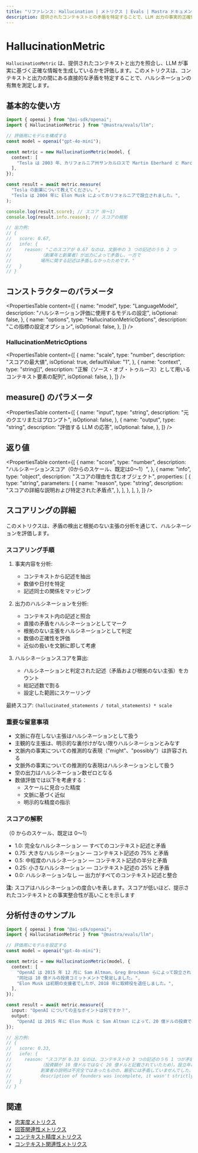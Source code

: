 ```yaml
---
title: "リファレンス: Hallucination | メトリクス | Evals | Mastra ドキュメント"
description: 提供されたコンテキストとの矛盾を特定することで、LLM 出力の事実的正確性を評価する Mastra の Hallucination メトリクスに関するドキュメント。
---
```




# HallucinationMetric

<ScorerCallout />

`HallucinationMetric` は、提供されたコンテキストと出力を照合し、LLM が事実に基づく正確な情報を生成しているかを評価します。このメトリクスは、コンテキストと出力の間にある直接的な矛盾を特定することで、ハルシネーションの有無を測定します。

## 基本的な使い方

```typescript
import { openai } from "@ai-sdk/openai";
import { HallucinationMetric } from "@mastra/evals/llm";

// 評価用にモデルを構成する
const model = openai("gpt-4o-mini");

const metric = new HallucinationMetric(model, {
  context: [
    "Tesla は 2003 年、カリフォルニア州サンカルロスで Martin Eberhard と Marc Tarpenning によって設立されました。",
  ],
});

const result = await metric.measure(
  "Tesla の創業について教えてください。",
  "Tesla は 2004 年に Elon Musk によってカリフォルニアで設立されました。",
);

console.log(result.score); // スコア（0〜1）
console.log(result.info.reason); // スコアの根拠

// 出力例:
// {
//   score: 0.67,
//   info: {
//     reason: "このスコアが 0.67 なのは、文脈中の 3 つの記述のうち 2 つ
//           （創業年と創業者）が出力によって矛盾し、一方で
//           場所に関する記述は矛盾しなかったためです。"
//   }
// }
```


## コンストラクターのパラメータ

<PropertiesTable
  content={[
    {
      name: "model",
      type: "LanguageModel",
      description: "ハルシネーション評価に使用するモデルの設定",
      isOptional: false,
    },
    {
      name: "options",
      type: "HallucinationMetricOptions",
      description: "この指標の設定オプション",
      isOptional: false,
    },
  ]}
/>

### HallucinationMetricOptions

<PropertiesTable
  content={[
    {
      name: "scale",
      type: "number",
      description: "スコアの最大値",
      isOptional: true,
      defaultValue: "1",
    },
    {
      name: "context",
      type: "string[]",
      description: "正解（ソース・オブ・トゥルース）として用いるコンテキスト要素の配列",
      isOptional: false,
    },
  ]}
/>

## measure() のパラメータ

<PropertiesTable
  content={[
    {
      name: "input",
      type: "string",
      description: "元のクエリまたはプロンプト",
      isOptional: false,
    },
    {
      name: "output",
      type: "string",
      description: "評価する LLM の応答",
      isOptional: false,
    },
  ]}
/>

## 返り値

<PropertiesTable
  content={[
    {
      name: "score",
      type: "number",
      description: "ハルシネーションスコア（0からのスケール、既定は0～1）",
    },
    {
      name: "info",
      type: "object",
      description: "スコアの理由を含むオブジェクト",
      properties: [
        {
          type: "string",
          parameters: [
            {
              name: "reason",
              type: "string",
              description:
                "スコアの詳細な説明および特定された矛盾点",
            },
          ],
        },
      ],
    },
  ]}
/>

## スコアリングの詳細

このメトリクスは、矛盾の検出と根拠のない主張の分析を通じて、ハルシネーションを評価します。

### スコアリング手順

1. 事実内容を分析:

   - コンテキストから記述を抽出
   - 数値や日付を特定
   - 記述同士の関係をマッピング

2. 出力のハルシネーションを分析:

   - コンテキスト内の記述と照合
   - 直接の矛盾をハルシネーションとしてマーク
   - 根拠のない主張をハルシネーションとして判定
   - 数値の正確性を評価
   - 近似の扱いを文脈に即して考慮

3. ハルシネーションスコアを算出:
   - ハルシネーションと判定された記述（矛盾および根拠のない主張）をカウント
   - 総記述数で割る
   - 設定した範囲にスケーリング

最終スコア: `(hallucinated_statements / total_statements) * scale`

### 重要な留意事項

- 文脈に存在しない主張はハルシネーションとして扱う
- 主観的な主張は、明示的な裏付けがない限りハルシネーションとみなす
- 文脈内の事実についての推測的な表現（"might"、"possibly"）は許容される
- 文脈外の事実についての推測的な表現はハルシネーションとして扱う
- 空の出力はハルシネーション数ゼロとなる
- 数値評価では以下を考慮する：
  - スケールに見合った精度
  - 文脈に基づく近似
  - 明示的な精度の指示

### スコアの解釈

（0 からのスケール、既定は 0〜1）

- 1.0: 完全なハルシネーション — すべてのコンテキスト記述と矛盾
- 0.75: 大きなハルシネーション — コンテキスト記述の 75% と矛盾
- 0.5: 中程度のハルシネーション — コンテキスト記述の半分と矛盾
- 0.25: 小さなハルシネーション — コンテキスト記述の 25% と矛盾
- 0.0: ハルシネーションなし — 出力がすべてのコンテキスト記述と整合

**注:** スコアはハルシネーションの度合いを表します。スコアが低いほど、提示されたコンテキストとの事実整合性が高いことを示します

## 分析付きのサンプル

```typescript
import { openai } from "@ai-sdk/openai";
import { HallucinationMetric } from "@mastra/evals/llm";

// 評価用にモデルを設定する
const model = openai("gpt-4o-mini");

const metric = new HallucinationMetric(model, {
  context: [
    "OpenAI は 2015 年 12 月に Sam Altman、Greg Brockman らによって設立されました。",
    "同社は 10 億ドルの投資コミットメントで発足しました。",
    "Elon Musk は初期の支援者でしたが、2018 年に取締役を退任しました。",
  ],
});

const result = await metric.measure({
  input: "OpenAI についての主なポイントは何ですか？",
  output:
    "OpenAI は 2015 年に Elon Musk と Sam Altman によって、20 億ドルの投資で設立されました。",
});

// 出力例:
// {
//   score: 0.33,
//   info: {
//     reason: "スコアが 0.33 なのは、コンテキストの 3 つの記述のうち 1 つが矛盾していたためです
//           （投資額が 10 億ドルではなく 20 億ドルと記載されていたため）。設立年は正しく、
//           創業者の説明は不完全ではあったものの、厳密には矛盾していませんでした。"
//           description of founders was incomplete, it wasn't strictly contradictory."
//   }
// }
```


## 関連

- [忠実度メトリクス](./faithfulness)
- [回答関連性メトリクス](./answer-relevancy)
- [コンテキスト精度メトリクス](./context-precision)
- [コンテキスト関連性メトリクス](./context-relevancy)
